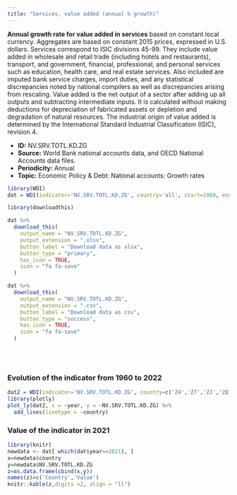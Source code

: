 ```yaml
---
title: "Services, value added (annual % growth)"
---
```



**Annual growth rate for value added in services** based on constant local currency. Aggregates are based on constant 2015 prices, expressed in U.S. dollars. Services correspond to ISIC divisions 45-99. They include value added in wholesale and retail trade (including hotels and restaurants), transport, and government, financial, professional, and personal services such as education, health care, and real estate services. Also included are imputed bank service charges, import duties, and any statistical discrepancies noted by national compilers as well as discrepancies arising from rescaling. Value added is the net output of a sector after adding up all outputs and subtracting intermediate inputs. It is calculated without making deductions for depreciation of fabricated assets or depletion and degradation of natural resources. The industrial origin of value added is determined by the International Standard Industrial Classification (ISIC), revision 4.

* **ID:** NV.SRV.TOTL.KD.ZG
* **Source:** World Bank national accounts data, and OECD National Accounts data files.
* **Periodicity:** Annual
* **Topic:** Economic Policy & Debt: National accounts: Growth rates


```r
library(WDI)
dat = WDI(indicator='NV.SRV.TOTL.KD.ZG', country='all', start=1960, end=2022)

library(downloadthis)

dat %>%
  download_this(
    output_name = "NV.SRV.TOTL.KD.ZG",
    output_extension = ".xlsx",
    button_label = "Download data as xlsx",
    button_type = "primary",
    has_icon = TRUE,
    icon = "fa fa-save"
  )

dat %>%
  download_this(
    output_name = "NV.SRV.TOTL.KD.ZG",
    output_extension = ".csv",
    button_label = "Download data as csv",
    button_type = "success",
    has_icon = TRUE,
    icon = "fa fa-save"
  )
```



<br>
<br>





### Evolution of the indicator from 1960 to 2022



```r
dat2 = WDI(indicator='NV.SRV.TOTL.KD.ZG', country=c('Z4','Z7','ZJ','ZQ','XU','8S','ZG'), start=1960, end=2022)
library(plotly)
plot_ly(dat2, x = ~year, y = ~NV.SRV.TOTL.KD.ZG) %>%
  add_lines(linetype = ~country)
```

### Value of the indicator in 2021


```r
library(knitr)
newdata <- dat[ which(dat$year==2021), ]
x=newdata$country
y=newdata$NV.SRV.TOTL.KD.ZG
z=as.data.frame(cbind(x,y))
names(z)=c('Country','Value')
knitr::kable(z,digits =2, align = "ll")
```

